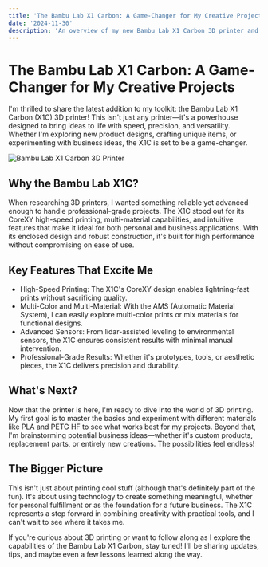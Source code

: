 ```yaml
---
title: 'The Bambu Lab X1 Carbon: A Game-Changer for My Creative Projects'
date: '2024-11-30'
description: 'An overview of my new Bambu Lab X1 Carbon 3D printer and how it will enhance my creative and entrepreneurial endeavors.'
---
```


# The Bambu Lab X1 Carbon: A Game-Changer for My Creative Projects

I'm thrilled to share the latest addition to my toolkit: the Bambu Lab X1 Carbon (X1C) 3D printer! This isn't just any printer—it's a powerhouse designed to bring ideas to life with speed, precision, and versatility. Whether I'm exploring new product designs, crafting unique items, or experimenting with business ideas, the X1C is set to be a game-changer.

<Image src="/images/bambulabx1c.jpg" alt="Bambu Lab X1 Carbon 3D Printer" />

## Why the Bambu Lab X1C?
When researching 3D printers, I wanted something reliable yet advanced enough to handle professional-grade projects. The X1C stood out for its CoreXY high-speed printing, multi-material capabilities, and intuitive features that make it ideal for both personal and business applications. With its enclosed design and robust construction, it's built for high performance without compromising on ease of use.

## Key Features That Excite Me
- High-Speed Printing: The X1C's CoreXY design enables lightning-fast prints without sacrificing quality.
- Multi-Color and Multi-Material: With the AMS (Automatic Material System), I can easily explore multi-color prints or mix materials for functional designs.
- Advanced Sensors: From lidar-assisted leveling to environmental sensors, the X1C ensures consistent results with minimal manual intervention.
- Professional-Grade Results: Whether it's prototypes, tools, or aesthetic pieces, the X1C delivers precision and durability.

## What's Next?
Now that the printer is here, I'm ready to dive into the world of 3D printing. My first goal is to master the basics and experiment with different materials like PLA and PETG HF to see what works best for my projects. Beyond that, I'm brainstorming potential business ideas—whether it's custom products, replacement parts, or entirely new creations. The possibilities feel endless!

## The Bigger Picture
This isn't just about printing cool stuff (although that's definitely part of the fun). It's about using technology to create something meaningful, whether for personal fulfillment or as the foundation for a future business. The X1C represents a step forward in combining creativity with practical tools, and I can't wait to see where it takes me.

If you're curious about 3D printing or want to follow along as I explore the capabilities of the Bambu Lab X1 Carbon, stay tuned! I'll be sharing updates, tips, and maybe even a few lessons learned along the way.
